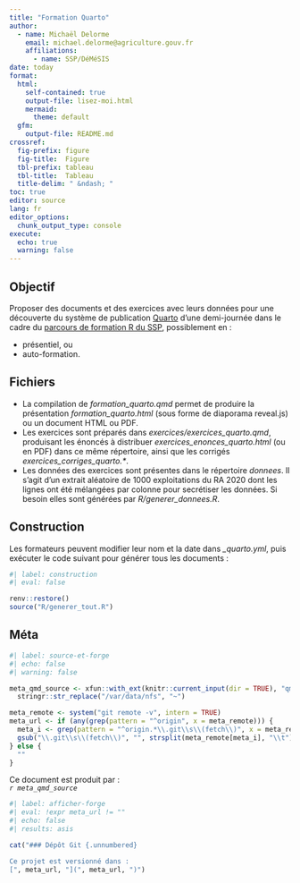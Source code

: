 ---
title: "Formation Quarto"
author:
  - name: Michaël Delorme 
    email: michael.delorme@agriculture.gouv.fr
    affiliations:
      - name: SSP/DéMéSIS
date: today
format: 
  html:
    self-contained: true
    output-file: lisez-moi.html
    mermaid: 
      theme: default
  gfm:
    output-file: README.md
crossref:
  fig-prefix: figure
  fig-title:  Figure
  tbl-prefix: tableau
  tbl-title:  Tableau
  title-delim: " &ndash; "
toc: true
editor: source
lang: fr
editor_options: 
  chunk_output_type: console
execute: 
  echo: true
  warning: false
---


## Objectif
 
Proposer des documents et des exercices avec leurs données pour une découverte du système de publication [Quarto](https://quarto.org/) d'une demi-journée dans le cadre du [parcours de formation R du SSP](https://orion.agriculture/confluence/display/CER/Formation+R_Ressources), possiblement en :

- présentiel, ou
- auto-formation.


## Fichiers

- La compilation de *formation_quarto.qmd* permet de produire la présentation *formation_quarto.html* (sous forme de diaporama reveal.js) ou un document HTML ou PDF.
- Les exercices sont préparés dans *exercices/exercices_quarto.qmd*, produisant les énoncés à distribuer *exercices_enonces_quarto.html* (ou en PDF) dans ce même répertoire, ainsi que les corrigés *exercices_corriges_quarto.\**.
- Les données des exercices sont présentes dans le répertoire *donnees*.
  Il s'agit d'un extrait aléatoire de 1000 exploitations du RA 2020 dont les lignes ont été mélangées par colonne pour secrétiser les données.
  Si besoin elles sont générées par *R/generer_donnees.R*.


## Construction

Les formateurs peuvent modifier leur nom et la date dans *\_quarto.yml*, puis exécuter le code suivant pour générer tous les documents :

```{r}
#| label: construction
#| eval: false

renv::restore()
source("R/generer_tout.R")
```


## Méta {.unnumbered}

```{r}
#| label: source-et-forge
#| echo: false
#| warning: false

meta_qmd_source <- xfun::with_ext(knitr::current_input(dir = TRUE), "qmd") |> 
  stringr::str_replace("/var/data/nfs", "~")

meta_remote <- system("git remote -v", intern = TRUE)
meta_url <- if (any(grep(pattern = "^origin", x = meta_remote))) {
  meta_i <- grep(pattern = "^origin.*\\.git\\s\\(fetch\\)", x = meta_remote)
  gsub("\\.git\\s\\(fetch\\)", "", strsplit(meta_remote[meta_i], "\\t")[[1]][[2]])
} else {
  ""
}
```

Ce document est produit par :  
  *`r meta_qmd_source`*
  
```{r}
#| label: afficher-forge
#| eval: !expr meta_url != ""
#| echo: false
#| results: asis

cat("### Dépôt Git {.unnumbered}

Ce projet est versionné dans :  
[", meta_url, "](", meta_url, ")")
```
